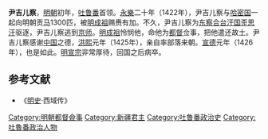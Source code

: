 '''尹吉儿察'''{{BD||？|1426年||catIdx=Y}}，[[明朝|明朝]]初年，[[吐鲁番|吐鲁番]]首领。[[永乐_(明朝)|永樂]]二十年（1422年），尹吉儿察与[[哈密国|哈密国]]一起向明朝贡[[马|马]]1300匹，被[[明成祖|明成祖]]赐赉有加。不久，尹吉儿察为[[东察合台汗国|东察合台汗国]][[歪思汗|歪思汗]]驱逐，尹吉儿察逃到[[京师|京师]]。[[明成祖|明成祖]]怜悯他，命他为[[都督|都督]]佥事，把他遣还故土。尹吉儿察感谢[[中国|中国]]之德，[[洪熙|洪熙]]元年（1425年），亲自率部落来朝。[[宣德|宣德]]元年（1426年），也是如此。[[明宣宗|明宣宗]]非常厚待，回国之后病卒。

==参考文献==
*《[[明史|明史]]·西域传》

[[Category:明朝都督僉事|Category:明朝都督僉事]]
[[Category:新疆君主|Category:新疆君主]]
[[Category:吐鲁番政治史|Category:吐鲁番政治史]]
[[Category:吐魯番政治人物|Category:吐魯番政治人物]]